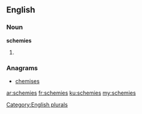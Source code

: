 ==English==

===Noun===
'''schemies'''

# {{plural of|schemie}}

===Anagrams===
* [[chemises#English|chemises]]

[[Category:English plurals]]

[[ar:schemies]]
[[fr:schemies]]
[[ku:schemies]]
[[my:schemies]]